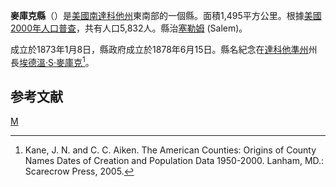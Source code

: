 {{noteTA
|T=zh-hans:麦库克县 (南达科他州);zh-hk:麥庫克縣 (南達科他州);zh-tw:麥庫克郡 (南達科他州);
}}
<!--[[File:Map_of_South_Dakota_highlighting_McCook_County.svg|250px]]-->
{{Infobox U.S. County
| county = 麥庫克縣
| state = 南達科他州
| en county = McCook County
| en state = South Dakota
| seal =               <!--image of county seal -->
| founded year =       <!-- if you include a reference, the year's wikilink won't work so add the [[|]] to the year -->
| founded date =       <!-- optional, syntax is: February 1 -->
| seat wl = Salem           <!-- county seat; the WikiLink is created for you: "City" results in "[[City,_State|City]]" -->
| largest city wl =    <!-- largest city; the WikiLink is created for you: "City" results in "[[City,_State|City]]" -->
| area mi = 577
| area km = 1495
| area land mi = 575
| area land km = 1488
| area water mi = 3
| area water km = 7
| area percentage = 0.46%
| census yr = 2000
| pop = 5832
| density mi = 4
| density km = 2
| time zone = Central
| UTC offset = -6     <!-- example: time zone = Central; UTC offset = -6; DST offset = -5  -->
| DST offset = -5
| footnotes = 
| web =
| named for = [[Edwin_Stanton_McCook|Edwin Stanton McCook]]
}}
'''麥庫克縣'''（{{lang-en|McCook County}}）是[[美國|美國]][[南達科他州|南達科他州]]東南部的一個縣。面積1,495平方公里。根據[[美國2000年人口普查|美國2000年人口普查]]，共有人口5,832人。縣治[[塞勒姆_(南達科他州)|塞勒姆]] (Salem)。

成立於1873年1月8日，縣政府成立於1878年6月15日。縣名紀念在[[達科他準州|達科他準州]]州長[[埃德溫·S·麥庫克|埃德溫·S·麥庫克]]<ref>Kane, J. N. and C. C. Aiken. The American Counties: Origins of County Names Dates of Creation and Population Data 1950-2000. Lanham, MD.: Scarecrow Press, 2005.</ref>。

==参考文献==
{{Reflist}}

[[Category:南达科他州行政区划|M]]
